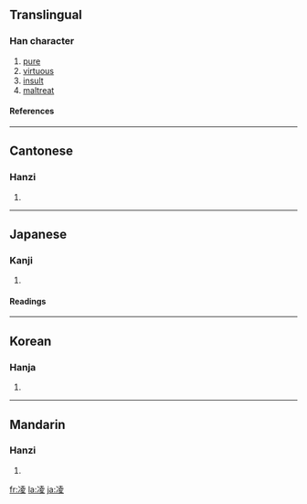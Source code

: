 {{see|凌}}

==Translingual==
===Han character===
{{Han char|rn=15|rad=冫|as=08|sn=10|four=3414<sub>7</sub>|canj=戈一土金水 (IMGCE)}}
# [[pure]]
# [[virtuous]]
# [[insult]]
# [[maltreat]]
====References====
{{Han ref|kx=0132.450|dkj=01669|dj=0297.010|hdz=10298.030|uh=51CC|ud=20940|bh=ADE2|bd=44514}}
----
==Cantonese==
===Hanzi===
{{yue-hanzi|jyut=|y=ling4}}
# {{defn|Cantonese}}
----
==Japanese==
===Kanji===
{{ja-kanji|grade=|rs=冫08}}
# {{defn|Japanese}} 
====Readings====
{{ja-readings|on=[[りょう]] (ryō)|kun=[[しのぐ]] (shinogu)}}
----
==Korean==
===Hanja===
{{ko-hanja|hangeul=[[릉]]|rv=reung|mr=rŭng}}
# {{defn|Korean}}
----
==Mandarin==
===Hanzi===
{{cmn-hanzi|pin=[[líng]] ([[ling2]])|wg=ling<sup>2</sup>}}
# {{defn|Mandarin}}

[[fr:凌]]
[[la:凌]]
[[ja:凌]]